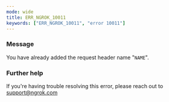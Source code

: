 ```yaml
---
mode: wide
title: ERR_NGROK_10011
keywords: ["ERR_NGROK_10011", "error 10011"]
---
```


### Message

You have already added the request header name "`NAME`".

### Further help

If you're having trouble resolving this error, please reach out to [support@ngrok.com](mailto:support@ngrok.com?subject=Help%20with%20ERR_NGROK_10011)
